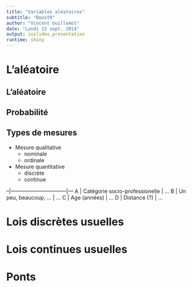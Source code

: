 ```yaml
---
title: "Variables aléatoires"
subtitle: "BoostR"
author: "Vincent Guillemot"
date: "Lundi 15 sept. 2014"
output: ioslides_presentation
runtime: shiny
---
```


# L'aléatoire

## L'aléatoire

## Probabilité

## Types de mesures

- Mesure qualitative
     + nominale
     + ordinale
- Mesure quantitative
     + discrète
     + continue

--|--------------------------------|---
A | Catégorie socio-professionelle | ...
B | Un peu, beaucoup, ...          | ...
C | Age (années)                   | ...
D | Distance (?)                   | ...

# Lois discrètes usuelles

# Lois continues usuelles

# Ponts




